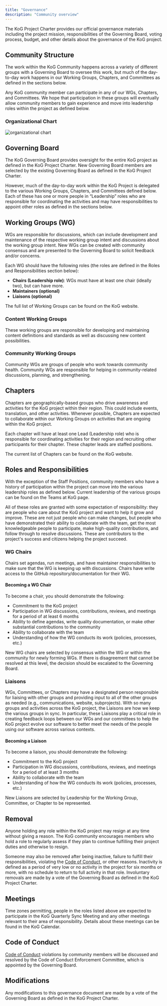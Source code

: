 ```yaml
---
title: "Governance"
description: "Community overview"
---
```



The KoG Project Charter provides our official governance materials including the project mission, responsibilities of the Governing Board, voting process, budget, and other details about the governance of the KoG project.

## Community Structure

The work within the KoG Community happens across a variety of different groups with a Governing Board to oversee this work, but much of the day-to-day work happens in our Working Groups, Chapters, and Committees as defined in the sections below.

Any KoG community member can participate in any of our WGs, Chapters, and Committees. We hope that participation in these groups will eventually allow community members to gain experience and move into leadership roles within the project as defined below.

### Organizational Chart

<Image src={organizationalChart} alt="organizational chart" />

## Governing Board

The KoG Governing Board provides oversight for the entire KoG project as defined in the KoG Project Charter. New Governing Board members are selected by the existing Governing Board as defined in the KoG Project Charter.

However, much of the day-to-day work within the KoG Project is delegated to the various Working Groups, Chapters, and Committees defined below. Each of these has one or more people in “Leadership” roles who are responsible for coordinating the activities and may have responsibilities to appoint other roles as defined in the sections below.

## Working Groups (WG)

WGs are responsible for discussions, which can include development and maintenance of the respective working group intent and discussions about the working group intent. New WGs can be created with community consensus and are presented to the Governing Board to solicit feedback and/or concerns.

Each WG should have the following roles (the roles are defined in the Roles and Responsibilities section below):

- **Chairs (Leadership role)**: WGs must have at least one chair (ideally two), but can have more.
- **Maintainers (optional)**
- **Liaisons (optional)**

The full list of Working Groups can be found on the KoG website.

### Content Working Groups

These working groups are responsible for developing and maintaining content definitions and standards as well as discussing new content possibilities.

### Community Working Groups

Community WGs are groups of people who work towards community health. Community WGs are responsible for helping in community-related discussions, planning, and strengthening.

## Chapters

Chapters are geographically-based groups who drive awareness and activities for the KoG project within their region. This could include events, translation, and other activities. Whenever possible, Chapters are expected to collaborate within our Working Groups on activities that are ongoing within the KoG project.

Each chapter will have at least one Lead (Leadership role) who is responsible for coordinating activities for their region and recruiting other participants for their chapter. These chapter leads are staffed positions.

The current list of Chapters can be found on the KoG website.

## Roles and Responsibilities

With the exception of the Staff Positions, community members who have a history of participation within the project can move into the various leadership roles as defined below. Current leadership of the various groups can be found on the Teams at KoG page.

All of these roles are granted with some expectation of responsibility: they are people who care about the KoG project and want to help it grow and improve. These are not just people who can make changes, but people who have demonstrated their ability to collaborate with the team, get the most knowledgeable people to participate, make high-quality contributions, and follow through to resolve discussions. These are contributors to the project's success and citizens helping the project succeed.

### WG Chairs

Chairs set agendas, run meetings, and have maintainer responsibilities to make sure that the WG is keeping up with discussions. Chairs have write access to the GitHub repository/documentation for their WG.

#### Becoming a WG Chair

To become a chair, you should demonstrate the following:

- Commitment to the KoG project
- Participation in WG discussions, contributions, reviews, and meetings for a period of at least 6 months
- Ability to define agendas, write quality documentation, or make other substantial contributions to the community
- Ability to collaborate with the team
- Understanding of how the WG conducts its work (policies, processes, etc.)

New WG chairs are selected by consensus within the WG or within the community for newly forming WGs. If there is disagreement that cannot be resolved at this level, the decision should be escalated to the Governing Board.

### Liaisons

WGs, Committees, or Chapters may have a designated person responsible for liaising with other groups and providing input to all of the other groups as needed (e.g., communications, website, subprojects). With so many groups and activities across the KoG project, the Liaisons are how we keep the various groups in sync. In particular, these Liaisons play a critical role in creating feedback loops between our WGs and our committees to help the KoG project evolve our software to better meet the needs of the people using our software across various contexts.

#### Becoming a Liaison

To become a liaison, you should demonstrate the following:

- Commitment to the KoG project
- Participation in WG discussions, contributions, reviews, and meetings for a period of at least 3 months
- Ability to collaborate with the team
- Understanding of how the WG conducts its work (policies, processes, etc.)

New Liaisons are selected by Leadership for the Working Group, Committee, or Chapter to be represented.

## Removal

Anyone holding any role within the KoG project may resign at any time without giving a reason. The KoG community encourages members who hold a role to regularly assess if they plan to continue fulfilling their project duties and otherwise to resign.

Someone may also be removed after being inactive, failure to fulfill their responsibilities, violating the [Code of Conduct](/code-of-conduct), or other reasons. Inactivity is defined as a period of very low or no activity in the project for six months or more, with no schedule to return to full activity in that role. Involuntary removals are made by a vote of the Governing Board as defined in the KoG Project Charter.

## Meetings

Time zones permitting, people in the roles listed above are expected to participate in the KoG Quarterly Sync Meeting and any other meetings relevant to their area of responsibility. Details about these meetings can be found in the KoG Calendar.

## Code of Conduct

[Code of Conduct](/code-of-conduct) violations by community members will be discussed and resolved by the Code of Conduct Enforcement Committee, which is appointed by the Governing Board.

## Modifications

Any modifications to this governance document are made by a vote of the Governing Board as defined in the KoG Project Charter.
